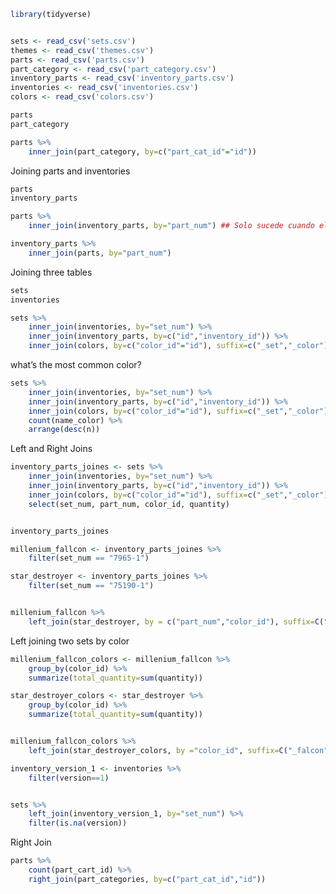

```r
library(tidyverse)


sets <- read_csv('sets.csv')
themes <- read_csv('themes.csv')
parts <- read_csv('parts.csv')
part_category <- read_csv('part_category.csv')
inventory_parts <- read_csv('inventory_parts.csv')
inventories <- read_csv('inventories.csv')
colors <- read_csv('colors.csv')

parts
part_category
```


```r

parts %>%
	inner_join(part_category, by=c("part_cat_id"="id"))
```

Joining parts and inventories

```r
parts
inventory_parts

parts %>%
	inner_join(inventory_parts, by="part_num") ## Solo sucede cuando el nombre de la columna se repite en ambas tablas

inventory_parts %>%
	inner_join(parts, by="part_num")


```


Joining three tables

```r

sets
inventories

sets %>%
	inner_join(inventories, by="set_num") %>%
	inner_join(inventory_parts, by=c("id","inventory_id")) %>%
	inner_join(colors, by=c("color_id"="id"), suffix=c("_set","_color"))

```

what's the most common color?

```r
sets %>%
	inner_join(inventories, by="set_num") %>%
	inner_join(inventory_parts, by=c("id","inventory_id")) %>%
	inner_join(colors, by=c("color_id"="id"), suffix=c("_set","_color")) %>%
	count(name_color) %>%
	arrange(desc(n))


```


Left and Right Joins

```r
inventory_parts_joines <- sets %>%
	inner_join(inventories, by="set_num") %>%
	inner_join(inventory_parts, by=c("id","inventory_id")) %>%
	inner_join(colors, by=c("color_id"="id"), suffix=c("_set","_color")) %>%
	select(set_num, part_num, color_id, quantity)


inventory_parts_joines

millenium_fallcon <- inventory_parts_joines %>%
	filter(set_num == "7965-1")

star_destroyer <- inventory_parts_joines %>%
	filter(set_num == "75190-1")


millenium_fallcon %>%
	left_join(star_destroyer, by = c("part_num","color_id"), suffix=C("_falcon","_star_destroyer"))

```


Left joining two sets by color 

```r

millenium_fallcon_colors <- millenium_fallcon %>%
	group_by(color_id) %>%
	summarize(total_quantity=sum(quantity))

star_destroyer_colors <- star_destroyer %>%
	group_by(color_id) %>%
	summarize(total_quantity=sum(quantity))


millenium_fallcon_colors %>%
	left_join(star_destroyer_colors, by ="color_id", suffix=C("_falcon","_star_destroyer"))


```


```r

inventory_version_1 <- inventories %>%
	filter(version==1)


sets %>%
	left_join(inventory_version_1, by="set_num") %>%
	filter(is.na(version))

```

Right Join

```r
parts %>%
	count(part_cart_id) %>%
	right_join(part_categories, by=c("part_cat_id","id"))

```